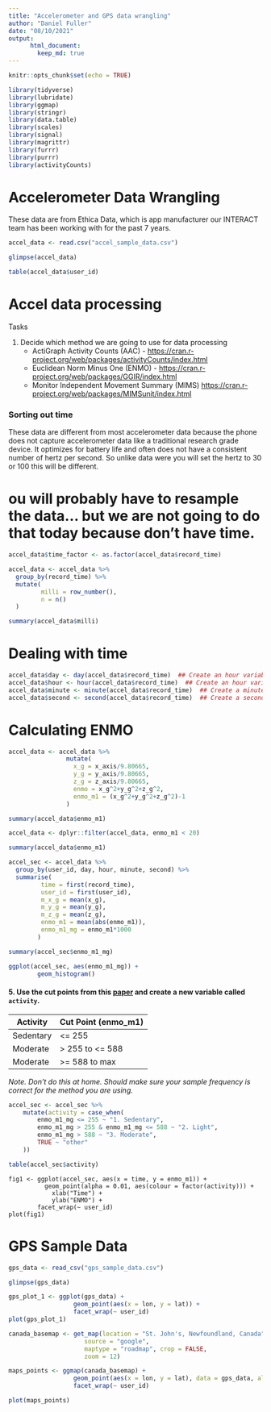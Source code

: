 ```yaml
---
title: "Accelerometer and GPS data wrangling"
author: "Daniel Fuller"
date: "08/10/2021"
output:
      html_document:
        keep_md: true
---
```


```r
knitr::opts_chunk$set(echo = TRUE)
```

```r
library(tidyverse)
library(lubridate)
library(ggmap)
library(stringr)
library(data.table)
library(scales)
library(signal)
library(magrittr)
library(furrr)
library(purrr)
library(activityCounts)
```

# Accelerometer Data Wrangling

These data are from Ethica Data, which is app manufacturer our INTERACT team has been working with for the past 7 years. 

```r
accel_data <- read.csv("accel_sample_data.csv")

glimpse(accel_data)

table(accel_data$user_id)
```

# Accel data processing

Tasks

1. Decide which method we are going to use for data processing
    * ActiGraph Activity Counts (AAC) - [https://cran.r-project.org/web/packages/activityCounts/index.html](https://cran.r-project.org/web/packages/activityCounts/index.html)
    * Euclidean Norm Minus One (ENMO) - [https://cran.r-project.org/web/packages/GGIR/index.html](https://cran.r-project.org/web/packages/GGIR/index.html)
    * Monitor Independent Movement Summary (MIMS) [https://cran.r-project.org/web/packages/MIMSunit/index.html](https://cran.r-project.org/web/packages/MIMSunit/index.html)
    
### Sorting out time

These data are different from most accelerometer data because the phone does not capture accelerometer data like a traditional research grade device. It optimizes for battery life and often does not have a consistent number of hertz per second. So unlike data were you will set the hertz to 30 or 100 this will be different. 

# ou will probably have to resample the data... but we are not going to do that today because don't have time. 

```r
accel_data$time_factor <- as.factor(accel_data$record_time)

accel_data <- accel_data %>%
  group_by(record_time) %>%
  mutate(
         milli = row_number(),
         n = n()
  )

summary(accel_data$milli)
```

# Dealing with time

```r
accel_data$day <- day(accel_data$record_time)  ## Create an hour variable
accel_data$hour <- hour(accel_data$record_time)  ## Create an hour variable
accel_data$minute <- minute(accel_data$record_time)  ## Create a minute variable
accel_data$second <- second(accel_data$record_time)  ## Create a second variable
``` 

# Calculating ENMO

```r
accel_data <- accel_data %>%
                mutate(
                  x_g = x_axis/9.80665,
                  y_g = y_axis/9.80665,
                  z_g = z_axis/9.80665,
                  enmo = x_g^2+y_g^2+z_g^2,
                  enmo_m1 = (x_g^2+y_g^2+z_g^2)-1
                )
```

```r
summary(accel_data$enmo_m1)

accel_data <- dplyr::filter(accel_data, enmo_m1 < 20)

summary(accel_data$enmo_m1)
```

```r
accel_sec <- accel_data %>%
  group_by(user_id, day, hour, minute, second) %>%
  summarise(
         time = first(record_time), 
         user_id = first(user_id),
         m_x_g = mean(x_g),
         m_y_g = mean(y_g),
         m_z_g = mean(z_g),
         enmo_m1 = mean(abs(enmo_m1)),
         enmo_m1_mg = enmo_m1*1000
        )

summary(accel_sec$enmo_m1_mg)

ggplot(accel_sec, aes(enmo_m1_mg)) +
        geom_histogram()
```

#### 5. Use the cut points from this [paper](https://doi.org/10.3389/fspor.2020.579278) and create a new variable called `activity`. 

| Activity | Cut Point (enmo_m1) | 
|----------|-----------|
| Sedentary | <= 255 |
| Moderate | > 255 to <= 588 | 
| Moderate | >= 588 to max |

*Note. Don't do this at home. Should make sure your sample frequency is correct for the method you are using.*

```r
accel_sec <- accel_sec %>%
	mutate(activity = case_when(
		enmo_m1_mg <= 255 ~ "1. Sedentary",
		enmo_m1_mg > 255 & enmo_m1_mg <= 588 ~ "2. Light",
		enmo_m1_mg > 588 ~ "3. Moderate",
		TRUE ~ "other"
	))

table(accel_sec$activity)
```

```{}
fig1 <- ggplot(accel_sec, aes(x = time, y = enmo_m1)) + 
          geom_point(alpha = 0.01, aes(colour = factor(activity))) + 
            xlab("Time") +
            ylab("ENMO") +
        facet_wrap(~ user_id)
plot(fig1)
```

# GPS Sample Data

```r
gps_data <- read_csv("gps_sample_data.csv")

glimpse(gps_data)
```

```r
gps_plot_1 <- ggplot(gps_data) + 
                  geom_point(aes(x = lon, y = lat)) +
                  facet_wrap(~ user_id)
plot(gps_plot_1)
```

```r
canada_basemap <- get_map(location = "St. John's, Newfoundland, Canada",
                     source = "google",
                     maptype = "roadmap", crop = FALSE,
                     zoom = 12)

maps_points <- ggmap(canada_basemap) + 
                  geom_point(aes(x = lon, y = lat), data = gps_data, alpha = 0.2) + 
                  facet_wrap(~ user_id)

plot(maps_points)
```

